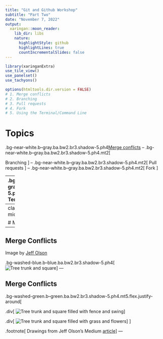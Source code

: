 ```yaml
---
title: "Git and Github Workshop"
subtitle: "Part Two"
date: "November 7, 2022"
output:
  xaringan::moon_reader:
    lib_dir: libs
    nature:
      highlightStyle: github
      highlightLines: true
      countIncrementalSlides: false
---
```


```r
library(xaringanExtra)
use_tile_view()
use_panelset()
use_tachyons()

```

```r
options(htmltools.dir.version = FALSE)
# 1. Merge conflicts 
# 2. Branching
# 3. Pull requests
# 4. Fork
# 5. Using the Terminal/Command Line
```

# Topics

.bg-near-white.b--gray.ba.bw2.br3.shadow-5.ph4[
Merge conflicts
]
--
.bg-near-white.b--gray.ba.bw2.br3.shadow-5.ph4.mt2[

Branching
]
--
.bg-near-white.b--gray.ba.bw2.br3.shadow-5.ph4.mt2[
Pull requests 
]
--
.bg-near-white.b--gray.ba.bw2.br3.shadow-5.ph4.mt2[
Fork 
]

--
.bg-near-white.b--gray.ba.bw2.br3.shadow-5.ph4.mt2[
Using the Terminal/Command Line
]


---
class: inverse, center, middle

# Merge Conflicts

---

## Merge Conflicts

Image by [Jeff Olson](https://medium.com/upperlinecode/teaching-git-github-to-teenagers-branching-and-merging-6416a365458a)

.bg-washed-blue.b--blue.ba.bw2.br3.shadow-5.ph4[
![Tree trunk and square](images/repo-branch-01.png)
]
---

## Merge Conflicts

.bg-washed-green.b--green.ba.bw2.br3.shadow-5.ph4.mt5.flex.justify-around[

.div[
![Tree trunk and square filled with fence and swing](images/repo-branch-02.png)
]

.div[
![Tree trunk and square filled with grass and flowers](images/repo-branch-03.png)
]
]

.footnote[
Drawings from Jeff Olson's Medium [article](https://medium.com/upperlinecode/teaching-git-github-to-teenagers-branching-and-merging-6416a365458a)
]
---

